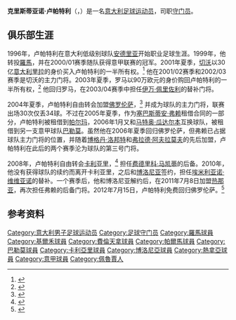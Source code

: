 {{noteTA
|G1=Football
|G2=uefa
|G3=意甲
}}

{{Infobox football biography
| name = 克里斯蒂亚诺·卢帕特利<br>Cristiano Lupatelli
| image    =
| fullname = Cristiano Lupatelli
| birth_date = {{Birth date and age|1978|6|21|df=y}}
| birth_place = [[意大利|意大利]][[佩鲁贾|佩鲁贾]]
| position = [[守门员_(足球)|守门员]]
| youthyears1 = | youthclubs1 =
| years1 = 1996–1999 | clubs1 = [[菲德利斯安德里亞1928足球會|安德里亞]] | caps1 = 25 | goals1 = 0
| years2 = 1999–2004 | clubs2 = [[羅馬體育俱樂部|羅馬]] | caps2 = 12 | goals2 = 0
| years3 = 2001–2003 | clubs3 = → [[切沃维罗纳足球俱乐部|切沃]] (租借) | caps3 = 59 | goals3 = 0
| years4 = 2003–2004 | clubs4 = Roma | caps4 = 0 | goals4 = 0
| years5 = 2004–2008 | clubs5 = [[佛罗伦萨足球俱乐部|佛罗伦萨]] | caps5 = 32 | goals5 = 0
| years6 = 2005      | clubs6 = → [[帕尔玛足球俱乐部|帕尔玛]] (租借) | caps6 = 8 | goals6 = 0
| years7 = 2006      | clubs7 = → [[巴勒莫足球俱樂部|巴勒莫]] (租借) | caps7 = 5 | goals7 = 0
| years8 = 2008–2010 | clubs8 = [[卡利亚里足球俱乐部|卡利亚里]] | caps8 = 5 | goals8 = 0
| years9 = 2010–2011 | clubs9 = [[博洛尼亚足球俱乐部|博洛尼亚]] | caps9 = 1 | goals9 = 0
| years10 = 2011–2012  | clubs10 = [[热那亚板球与足球俱乐部|热那亚]] | caps10 = 0 | goals10 = 0
| years11 = 2012–2015 | clubs11 = [[佛罗伦萨足球俱乐部|佛罗伦萨]] | caps11 = 1 | goals11 = 0
| nationalyears1 = 2000 | nationalteam1 = [[意大利21岁以下国家足球队|意大利U-21]] | nationalcaps1 = 2 | nationalgoals1 = 0
| pcupdate = 16 July 2012
}}
'''克里斯蒂亚诺·卢帕特利'''（{{lang|it|'''Cristiano Lupatelli'''}}，{{bd|1978年|6月21日|catIdx=Lupatelli, Cristiano}}）是一名[[意大利|意大利]][[足球|足球]][[运动员|运动员]]，司职[[守门员_(足球)|守门员]]。

==俱乐部生涯==
1996年，卢帕特利在意大利低级别球队[[A.S._Andria_BAT|安德里亚]]开始职业足球生涯。1999年，他转投[[羅馬體育俱樂部|羅馬]]，并在2000/01赛季随队获得意甲联赛的冠军。2001年夏季，[[切沃维罗纳足球俱乐部|切沃]]以30亿[[意大利里拉|意大利里拉]]的身价买入卢帕特利的一半所有权。<ref>{{cite news|url=http://www.asromacalcio.it/sito-ufficiale/news/articolo924.html|archiveurl=https://web.archive.org/web/20020602132024/http://www.asromacalcio.it/sito-ufficiale/news/articolo924.html|title=Lupatelli va al Chievo, Di Francesco a Piacenza|date=2001-06-29|archivedate=2002-06-02|accessdate=2010-04-01|language=it|work=AS Roma|deadurl=yes}}</ref> 他在2001/02赛季和2002/03赛季是切沃的主力门将。2003年夏季，罗马以90万欧元的身价购回卢帕特利的一半所有权，<ref>{{cite news|url=http://109.75.174.100/~asroma/downloads/corporate_investor/1291135090.pdf|title=Comunicato Stampa|date=27 June 2003|accessdate=29 March 2011|work=AS Roma|language=it|deadurl=yes|archiveurl=https://web.archive.org/web/20110810133700/http://109.75.174.100/~asroma/downloads/corporate_investor/1291135090.pdf|archivedate=2011年8月10日}}</ref> 他回归罗马，在2003/04赛季中担任[[Ivan_Pelizzoli|伊万·佩里佐利]]的替补门将。

2004年夏季，卢帕特利自由转会加盟[[佛罗伦萨足球俱乐部|佛罗伦萨]]，<ref>{{cite news|url=http://en.archive.uefa.com/footballeurope/news/kind=2/newsid=208345.html|title=Nakata lured by Viola overtures|date=2004-07-19|accessdate=29 March 2011|publisher=UEFA.com|deadurl=yes|archiveurl=https://archive.is/20120708102040/http://en.archive.uefa.com/footballeurope/news/kind=2/newsid=208345.html|archivedate=2012-07-08}}</ref> 并成为球队的主力门将，联赛出场30次仅丢34球。不过在2005年夏季，作为[[塞巴斯蒂安·弗赖|塞巴斯蒂安·弗赖]]租借合同的一部分，卢帕特利被租借到[[帕尔玛足球俱乐部|帕尔玛]]，2006年1月又和[[Matteo_Guardalben|马特奥·瓜达尔本]]互换球队，被租借到另一支意甲球队[[巴勒莫足球俱樂部|巴勒莫]]。虽然他在2006年夏季回归佛罗伦萨，但弗赖已占据球队主力门将的位置，并随着[[博格丹·洛邦特|博格丹·洛邦特]]和[[Vlada_Avramov|弗拉德·阿夫拉莫夫]]的先后加盟，卢帕特利在此后的两个赛季沦为球队的第三号门将。

2008年，卢帕特利自由转会[[卡利亚里足球俱乐部|卡利亚里]]，<ref>{{cite news|url=http://www.cagliaricalcio.net/news/notizia.asp?idNotizia=5961&type=0&id_menu=2|title=Lupatelli è del Cagliari|date=2008-09-09|accessdate=2009-02-05|publisher=Cagliari Calcio|language=it|deadurl=yes|archiveurl=https://web.archive.org/web/20080916181238/http://www.cagliaricalcio.net/news/notizia.asp?idNotizia=5961&type=0&id_menu=2|archivedate=2008-09-16}}</ref> 担任[[费德里科·马凯蒂|费德里科·马凯蒂]]的后备。2010年，他没有获得球队的续约而离开卡利亚里，之后和[[博洛尼亚足球俱乐部|博洛尼亚]]签约，担任[[埃米利亚诺·维维亚诺|埃米利亚诺·维维亚诺]]的替补。一个赛季后，他和博洛尼亚解约后，在2011年7月8日加盟[[热那亚板球与足球俱乐部|热那亚]]，再次担任弗赖的后备门将。2012年7月15日，卢帕特利免费回归佛罗伦萨。<ref>{{cite news|url=http://en.violachannel.tv/breaking-news-detail/items/lupatelli-rejoins-fiorentina.html|work=ACF Fiorentina|title=Lupatelli rejoins Fiorentina|date=16 July 2012|accessdate=16 July 2012|archive-date=2020-02-01|archive-url=https://web.archive.org/web/20200201104120/http://en.violachannel.tv/breaking-news-detail/items/lupatelli-rejoins-fiorentina.html|dead-url=no}}</ref>

==参考资料==
{{reflist}}

{{DEFAULTSORT:Lupatelli, Cristiano}}
[[Category:意大利男子足球运动员|Category:意大利男子足球运动员]]
[[Category:足球守门员|Category:足球守门员]]
[[Category:羅馬球員|Category:羅馬球員]]
[[Category:基爾禾球員|Category:基爾禾球員]]
[[Category:費倫天拿球員|Category:費倫天拿球員]]
[[Category:帕爾馬球員|Category:帕爾馬球員]]
[[Category:巴勒莫球員|Category:巴勒莫球員]]
[[Category:卡利亞里球員|Category:卡利亞里球員]]
[[Category:博洛尼亞球員|Category:博洛尼亞球員]]
[[Category:熱拿亞球員|Category:熱拿亞球員]]
[[Category:意甲球員|Category:意甲球員]]
[[Category:佩魯賈人|Category:佩魯賈人]]